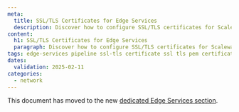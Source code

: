 ```yaml
---
meta:
  title: SSL/TLS Certificates for Edge Services
  description: Discover how to configure SSL/TLS certificates for Scaleway Edge Services pipelines. Follow our comprehensive guide to secure your custom domains and ensure data protection.
content:
  h1: SSL/TLS Certificates for Edge Services
  paragraph: Discover how to configure SSL/TLS certificates for Scaleway Edge Services pipelines. Follow our comprehensive guide to secure your custom domains and ensure data protection.
tags: edge-services pipeline ssl-tls certificate ssl tls pem certificate-authority root-certificate pem chain ca
dates:
  validation: 2025-02-11
categories: 
  - network
---
```


This document has moved to the new [dedicated Edge Services section](/edge-services/reference-content/ssl-tls-certificate/).
